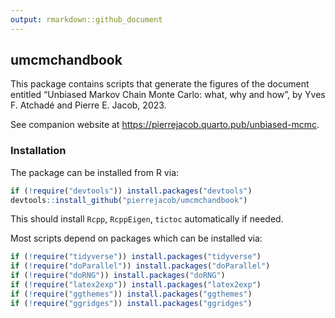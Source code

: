 ```yaml
---
output: rmarkdown::github_document
---
```



## umcmchandbook

This package contains scripts that generate the figures 
of the document entitled “Unbiased Markov Chain Monte Carlo: what, why and how”,
by Yves F. Atchadé and Pierre E. Jacob, 2023.

See companion website at <https://pierrejacob.quarto.pub/unbiased-mcmc>.

### Installation

The package can be installed from R via:
```r
if (!require("devtools")) install.packages("devtools")
devtools::install_github("pierrejacob/umcmchandbook")
```
This should install `Rcpp`, `RcppEigen`, `tictoc` automatically if needed.

Most scripts depend on packages which can be installed via:
```r
if (!require("tidyverse")) install.packages("tidyverse")
if (!require("doParallel")) install.packages("doParallel")
if (!require("doRNG")) install.packages("doRNG")
if (!require("latex2exp")) install.packages("latex2exp")
if (!require("ggthemes")) install.packages("ggthemes")
if (!require("ggridges")) install.packages("ggridges")
```
